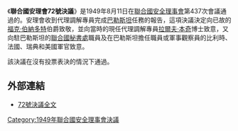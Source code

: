 {{Infobox UN resolution
|number = 72
|organ = SC
|year = 1949年
|date = 8月11日
|meeting = 437
|code =S/RES/72
|document = http://www.un.org/zh/documents/view_doc.asp?symbol=S/RES/72(1949)
|for = 
|abstention = 
|against = 
|subject = 巴勒斯坦問題
|result = 通過
|image = 
|caption = 
}}

《'''聯合國安理會72號決議'''》是1949年8月11日在[[聯合國安全理事會|聯合國安全理事會]]第437次會議通過的。安理會收到代理調解專員完成[[巴勒斯坦|巴勒斯坦]]任務的報告，這項決議決定向已故的[[福克·伯納多特|福克·伯納多特]]伯爵致敬，並向當時的現任代理調解專員[[拉爾夫·本奇|拉爾夫·本奇]]博士致意，又向駐巴勒斯坦的[[聯合國秘書處|聯合國秘書處]]職員及在巴勒斯坦擔任職員或軍事觀察員的比利時、法國、瑞典和美國軍官致意。

該決議在沒有投票表決的情況下通過。

==外部連結==
*[http://www.un.org/zh/documents/view_doc.asp?symbol=S/RES/72(1949) 72號決議全文] {{Wayback|url=http://www.un.org/zh/documents/view_doc.asp?symbol=S%2FRES%2F72%281949%29 |date=20160401002639 }}

{{UN-stub}}
{{UNSCR 1949}}

[[Category:1949年聯合國安全理事會決議|Category:1949年聯合國安全理事會決議]]